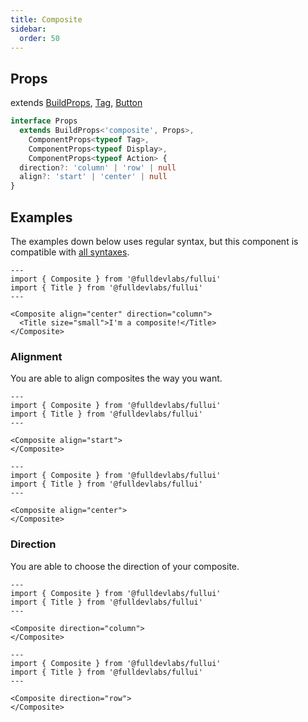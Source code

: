 ```yaml
---
title: Composite
sidebar:
  order: 50
---
```


## Props
extends [BuildProps](/guides/components), [Tag](/components/tag), [Button](/components/button)
```ts
interface Props
  extends BuildProps<'composite', Props>,
    ComponentProps<typeof Tag>,
    ComponentProps<typeof Display>,
    ComponentProps<typeof Action> {
  direction?: 'column' | 'row' | null
  align?: 'start' | 'center' | null
}
```

## Examples
The examples down below uses regular syntax, but this component is compatible with [all syntaxes](/guides/components#syntax).

```astro live
---
import { Composite } from '@fulldevlabs/fullui'
import { Title } from '@fulldevlabs/fullui'
---

<Composite align="center" direction="column">
  <Title size="small">I'm a composite!</Title>
</Composite>
```

### Alignment
You are able to align composites the way you want.

```astro live
---
import { Composite } from '@fulldevlabs/fullui'
import { Title } from '@fulldevlabs/fullui'
---

<Composite align="start">
</Composite>
```

```astro live
---
import { Composite } from '@fulldevlabs/fullui'
import { Title } from '@fulldevlabs/fullui'
---

<Composite align="center">
</Composite>
```

### Direction
You are able to choose the direction of your composite.

```astro live
---
import { Composite } from '@fulldevlabs/fullui'
import { Title } from '@fulldevlabs/fullui'
---

<Composite direction="column">
</Composite>
```

```astro live
---
import { Composite } from '@fulldevlabs/fullui'
import { Title } from '@fulldevlabs/fullui'
---

<Composite direction="row">
</Composite>
```
